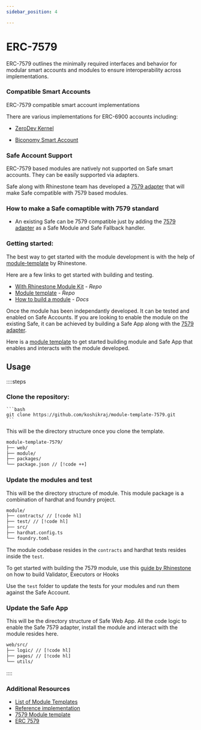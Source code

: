 ```yaml
---
sidebar_position: 4

---
```


# ERC-7579

ERC-7579 outlines the minimally required interfaces and behavior for modular smart accounts and modules to ensure interoperability across implementations.


### Compatible Smart Accounts

ERC-7579 compatible smart account implementations

There are various implementations for ERC-6900 accounts including:

- [ZeroDev Kernel](https://github.com/zerodevapp/kernel)


- [Biconomy Smart Account](https://github.com/bcnmy/scw-contracts)


### Safe Account Support

ERC-7579 based modules are natively not supported on Safe smart accounts. They can be easily supported via adapters.

Safe along with Rhinestone team has developed a [7579 adapter](https://github.com/rhinestonewtf/safe7579) that will make Safe compatible with 7579 based modules.

### How to make a Safe comaptible with 7579 standard

- An existing Safe can be 7579 compatible just by adding the [7579 adapter](https://github.com/rhinestonewtf/safe7579) as a Safe Module and Safe Fallback handler.

### Getting started:

The best way to get started with the module development is with the help of [module-template](https://github.com/rhinestonewtf/module-template) by Rhinestone.

Here are a few links to get started with building and testing.


- [With Rhinestone Module Kit](https://github.com/rhinestonewtf/modulekit/tree/main) - *Repo*
- [Module template](https://github.com/rhinestonewtf/module-template) - *Repo*
- [How to build a module](https://docs.rhinestone.wtf/modulekit/build/module-basics) - *Docs*


Once the module has been independantly developed. It can be tested and enabled on Safe Accounts.
If you are looking to enable the module on the existing Safe, it can be achieved by building a Safe App along with the [7579 adapter](https://github.com/rhinestonewtf/safe7579).

Here is a [module template](https://github.com/koshikraj/module-template-7579) to get started building module and Safe App that enables and interacts with the module developed.

## Usage

::::steps

### Clone the repository:

    ```bash
    git clone https://github.com/koshikraj/module-template-7579.git
    ```

This will be the directory structure once you clone the template.

```txt [ Project structure]
module-template-7579/
├── web/
├── module/
├── packages/
└── package.json // [!code ++]
```

### Update the modules and test
 
This will be the directory structure of module. This module package is a combination of hardhat and foundry project.

```txt [ Module structure]
module/
├── contracts/ // [!code hl]
├── test/ // [!code hl]
├── src/ 
├── hardhat.config.ts
└── foundry.toml 
```

The module codebase resides in the `contracts` and hardhat tests resides inside the `test`.

To get started with building the 7579 module, use this [guide by Rhinestone](https://docs.rhinestone.wtf/modulekit/build/module-basics) on how to build Validator, Executors or Hooks

Use the `test` folder to update the tests for your modules and run them against the Safe Account.


### Update the Safe App
 
This will be the directory structure of Safe Web App. 
All the code logic to enable the Safe 7579 adapter, install the module and interact with the module resides here.

```txt [ Safe App structure]
web/src/
├── logic/ // [!code hl]
├── pages/ // [!code hl]
└── utils/
``` 

::::

 ### Additional Resources
 
 * [List of Module Templates](https://github.com/zenguardxyz/module-templates)
 * [Reference implementation](https://github.com/erc7579/erc7579-implementation)
 * [7579 Module template](https://github.com/koshikraj/module-template-7579)
 * [ERC 7579](https://erc7579.com)
 


